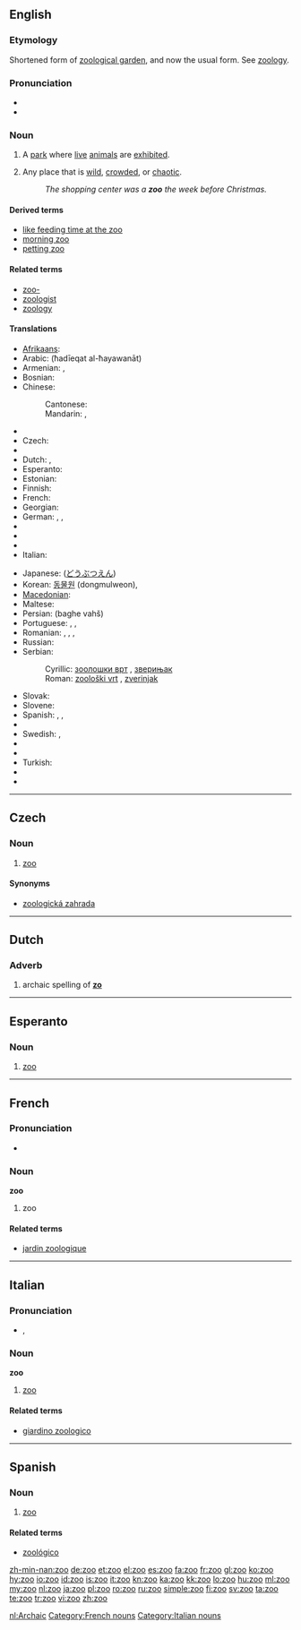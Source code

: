 {{also|Zoo|zoo-|zoö-|zu|Zu|zū|zú|zǔ|zù|זו}}
==English==
{{wikipedia}}

===Etymology===
Shortened form of [[zoological garden]], and now the usual form. See [[zoology]].

===Pronunciation===
* {{IPA|/zuː/}}
* {{rhymes|uː}}

===Noun===
{{en-noun}}

# A [[park]] where [[live]] [[animal]]s are [[exhibit]]ed.
# {{figuratively}} Any place that is [[wild]], [[crowd]]ed, or [[chaotic]].
#: ''The shopping center was a '''zoo''' the week before Christmas.''

====Derived terms====
* [[like feeding time at the zoo]]
* [[morning zoo]]
* [[petting zoo]]

====Related terms====
* [[zoo-]]
* [[zoologist]]
* [[zoology]]

====Translations====
{{trans-top|park where live animals are exhibited}}
* [[Afrikaans]]: {{t|af|dieretuin|xs=Afrikaans}}
* Arabic: {{Arab|[[حديقة الحيوانات]]}} (ħadīeqat al-ħayawanāt) {{f}}
* Armenian: {{qualifier|formal}} {{t-|hy|կենդանաբանական այգի|tr=kendanabanakan aygi}},  {{qualifier|informal}} {{t-|hy|գազանանոց|tr=gazananoc’}}
* Bosnian: {{t-|bs|zoološki vrt|m}}
* Chinese:
*: Cantonese: {{tø|yue|動物園|tr=dung6 mat6 jyun4|sc=Hani|xs=Cantonese}}
*: Mandarin: {{t-|cmn|動物園|sc=Hani}}, {{t-|cmn|动物园|tr=dòngwùyuán|sc=Hani}}
* {{trreq|Bulgarian}}
* Czech: {{t-|cs|zoo|f}}
* {{trreq|Danish}}
* Dutch: {{t+|nl|dierentuin}}, {{t-|cs|zoo}}
* Esperanto: {{t-|eo|zoo|xs=Esperanto}}
* Estonian: {{t|et|loomaaed}}
* Finnish: {{t+|fi|eläintarha}}
* French: {{t+|fr|zoo|m}}
* Georgian: {{tø|ka|ზოოპარკი|tr=zooparki|sc=Geor}}
* German: {{t+|de|Zoo|m}}, {{t-|de|Tiergarten|m}}, {{t+|de|Tierpark|m}}
* {{trreq|Hebrew}}
* {{trreq|Hindi}}
* {{trreq|Hungarian}}
* Italian: {{t+|it|zoo|m}}
{{trans-mid}}
* Japanese: {{t+|ja|動物園|tr=dōbutsuen}} ([[どうぶつえん]])
* Korean: [[동물원]] (dongmulweon), {{t|ko|動物園|sc=Kore}}
* [[Macedonian]]: {{t|mk|зоолошка градина|f|tr=zoolóška grádina}}
* Maltese: {{t|mt|żu|m|xs=Maltese}}
* Persian: {{fa-Arab|[[باغ وحش]]}} (baghe vahš)
* Portuguese: {{t+|pt|zôo|m}}, {{t+|pt|zoológico|m}}, {{t|pt|jardim zoológico|m}}
* Romanian: {{t+|ro|zoo|f}},  {{t|ro|parc zoologic |n}},  {{t+|ro|grădină zoologică|f}},  {{t|ro|zooparc|n}}
* Russian: {{t+|ru|зоопарк|m|tr=zoopárk}}
* Serbian:
*: Cyrillic: [[зоолошки врт#Serbian|зоолошки врт]] {{m}}, [[зверињак]] {{m}}
*: Roman: [[zoološki vrt#Serbian|zoološki vrt]] {{m}}, [[zverinjak]] {{m}}
* Slovak: {{t|sk|zoologická záhrada|f}}
* Slovene: {{t|sl|živalski vrt|m}}
* Spanish: {{t+|es|zoo|m}}, {{t|es|jardín zoo|m}}, {{t-|es|zoológico|m}}
* {{trreq|Swahili}}
* Swedish: {{t-|sv|Zoo}}, {{t-|sv|djurpark}}
* {{trreq|Tamil}}
* {{trreq|Telugu}}
* Turkish: {{t+|tr|hayvanat bahçesi}}
* {{trreq|Ukraine}}
* {{trreq|Vietnamese}}
{{trans-bottom}}

----

==Czech==

===Noun===
{{cs-noun|g=f}}

# [[#English|zoo]]

====Synonyms====
* [[zoologická zahrada]] {{f}}

----

==Dutch==

===Adverb===
{{infl|nl|adverb}}

# archaic spelling of '''[[zo]]'''

[[Category:Dutch adverbs|nl:Archaic]]

----

==Esperanto==

===Noun===
{{eo-noun}}

# [[zoo]]

----

==French==

===Pronunciation===
* {{audio|Fr-zoo.ogg|audio}}

===Noun===
'''zoo''' {{m}}

# zoo

====Related terms====
* [[jardin zoologique]]

[[Category:French nouns]]

----

==Italian==

===Pronunciation===
* {{IPA|/ˈdzɔ.o/|lang=it}}, {{SAMPA|/"dzO.o/|lang=it}}

===Noun===
'''zoo''' {{m}}

# [[#English|zoo]]

====Related terms====
* [[giardino zoologico]]

[[Category:Italian nouns]]

----

==Spanish==

===Noun===
{{infl|es|noun|g=m}}

# [[#English|zoo]]

====Related terms====
* [[zoológico]]

[[zh-min-nan:zoo]]
[[de:zoo]]
[[et:zoo]]
[[el:zoo]]
[[es:zoo]]
[[fa:zoo]]
[[fr:zoo]]
[[gl:zoo]]
[[ko:zoo]]
[[hy:zoo]]
[[io:zoo]]
[[id:zoo]]
[[is:zoo]]
[[it:zoo]]
[[kn:zoo]]
[[ka:zoo]]
[[kk:zoo]]
[[lo:zoo]]
[[hu:zoo]]
[[ml:zoo]]
[[my:zoo]]
[[nl:zoo]]
[[ja:zoo]]
[[pl:zoo]]
[[ro:zoo]]
[[ru:zoo]]
[[simple:zoo]]
[[fi:zoo]]
[[sv:zoo]]
[[ta:zoo]]
[[te:zoo]]
[[tr:zoo]]
[[vi:zoo]]
[[zh:zoo]]